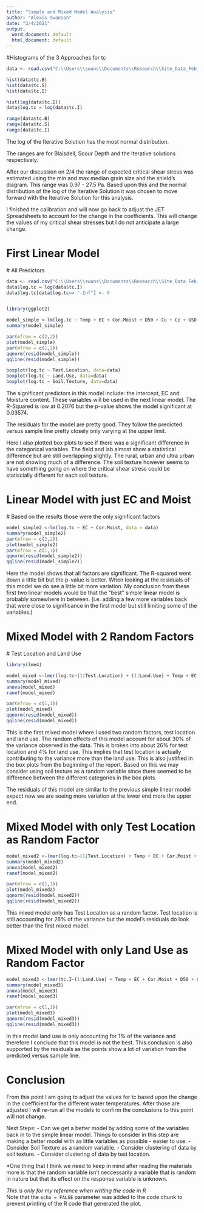 ```yaml
---
title: "Simple and Mixed Model Analysis"
author: "Alexis Swanson"
date: "2/4/2021"
output:
  word_document: default
  html_document: default
---
```


#Histograms of the 3 Approaches for tc
  
```r

data <- read.csv("C:\\Users\\swans\\Documents\\Research\\Site_Data_Feb_2_2021.csv")

hist(data$tc.B)
hist(data$tc.S)
hist(data$tc.I)

hist(log(data$tc.I))
data$log.tc = log(data$tc.I)

range(data$tc.B)
range(data$tc.S)
range(data$tc.I)
```
The log of the Iterative Solution has the most normal distribution. 

The ranges are for Blaisdell, Scour Depth and the Iterative solutions respectively. 

After our discussion on 2/4 the range of expected critical shear stress was estimated using the min and max median grain size and the shield's diagram. This range was 0.97 - 27.5 Pa. Based upon this and the normal distribution of the log of the Iterative Solution it was chosen to move forward with the Iterative Solution for this analysis.

I finished the calibration and will now go back to adjust the JET Spreadsheets to account for the change in the coefficients. This will change the values of my critical shear stresses but I do not anticipate a large change.

# First Linear Model
  # All Predictors

```r
data <- read.csv("C:\\Users\\swans\\Documents\\Research\\Site_Data_Feb_2_2021.csv")
data$log.tc = log(data$tc.I)
data$log.tc[data$log.tc== "-Inf"] <- 0


library(ggplot2)

model_simple <-lm(log.tc ~ Temp + EC + Cor.Moist + D50 + Cu + Cc + GSD + Pass200, data = data)
summary(model_simple)

par(mfrow = c(2,2))
plot(model_simple)
par(mfrow = c(1,1))
qqnorm(resid(model_simple))
qqline(resid(model_simple))

boxplot(log.tc ~ Test.Location, data=data)
boxplot(log.tc ~ Land.Use, data=data)
boxplot(log.tc ~ Soil.Texture, data=data)

```
The significant predictors in this model include: the intercept, EC and Moisture content. These variables will be used in the next linear model. The R-Squared is low at 0.2076 but the p-value shows the model significant at 0.03574.

The residuals for the model are pretty good. They follow the predicted versus sample line pretty closely only varying at the upper limit.

Here I also plotted box plots to see if there was a significant difference in the categorical variables. The field and lab almost show a statistical difference but are still overlapping slightly. The rural, urban and ultra urban are not showing much of a difference. The soil texture however seems to have something going on where the critical shear stress could be statiscially different for each soil texture.

# Linear Model with just EC and Moist
  # Based on the results those were the only significant factors
  
```r

model_simple2 <-lm(log.tc ~ EC + Cor.Moist, data = data)
summary(model_simple2)
par(mfrow = c(2,2))
plot(model_simple2)
par(mfrow = c(1,1))
qqnorm(resid(model_simple2))
qqline(resid(model_simple2))
```
Here the model shows that all factors are significant. The R-squared went down a little bit but the p-value is better. When looking at the residuals of this model we do see a little bit more variation. My conclusion from these first two linear models would be that the "best" simple linear model is probably somewhere in between. (i.e. adding a few more variables back that were close to significance in the first model but still limiting some of the variables.)

# Mixed Model with 2 Random Factors
  # Test Location and Land Use
  
```r

library(lme4)

model_mixed <-lmer(log.tc~(1|Test.Location) + (1|Land.Use) + Temp + EC + Cor.Moist + D50 + Cu + Cc + GSD + Pass200, data = data)
summary(model_mixed)
anova(model_mixed)
ranef(model_mixed)

par(mfrow = c(1,1))
plot(model_mixed)
qqnorm(resid(model_mixed))
qqline(resid(model_mixed))

```
This is the first mixed model where I used two random factors, test location and land use. The random effects of this model account for about 30% of the variance observed in the data. This is broken into about 26% for test location and 4% for land use. This implies that test location is actually contributing to the variance more than the land use. This is also justified in the box plots from the beginning of the report. Based on this we may consider using soil texture as a random variable since there seemed to be difference between the different categories in the box plots. 

The residuals of this model are similar to the previous simple linear model expect now we are seeing more variation at the lower end more the upper end. 


# Mixed Model with only Test Location as Random Factor

```r

model_mixed2 <-lmer(log.tc~(1|Test.Location) + Temp + EC + Cor.Moist + D50 + Cu + Cc + GSD + Pass200, data = data)
summary(model_mixed2)
anova(model_mixed2)
ranef(model_mixed2)

par(mfrow = c(1,1))
plot(model_mixed2)
qqnorm(resid(model_mixed2))
qqline(resid(model_mixed2))

```
This mixed model only has Test Location as a random factor. Test location is still accounting for 26% of the variance but the model's residuals do look better than the first mixed model. 

# Mixed Model with only Land Use as Random Factor

```r

model_mixed3 <-lmer(tc.I~(1|Land.Use) + Temp + EC + Cor.Moist + D50 + Cu + Cc + GSD + Pass200, data = data)
summary(model_mixed3)
anova(model_mixed3)
ranef(model_mixed3)

par(mfrow = c(1,1))
plot(model_mixed3)
qqnorm(resid(model_mixed3))
qqline(resid(model_mixed3))
```

In this model land use is only accounting for 1% of the variance and therefore I conclude that this model is not the best. This conclusion is also supported by the residuals as the points show a lot of variation from the predicted versus sample line. 

# Conclusion

From this point I am going to adjust the values for tc based upon the change in the coefficient for the different water temperatures. After those are adjusted I will re-run all the models to confirm the conclusions to this point will not change.

Next Steps:
  - Can we get a better model by adding some of the variables back in to the simple linear model. Things to consider in this step are     making a better model with as little variables as possible - easier to use. 
  - Consider Soil Texture as a random variable. 
  - Consider clustering of data by soil texture.
  - Consider clustering of data by test location.
  
*One thing that I think we need to keep in mind after reading the materials more is that the random variable isn't neccessarily a variable that is random in nature but that its effect on the response variable is unknown. 

  
*This is only for my reference when writing the code in R*  
Note that the `echo = FALSE` parameter was added to the code chunk to prevent printing of the R code that generated the plot.
